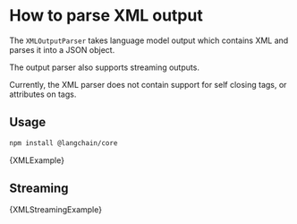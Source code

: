 # How to parse XML output

The `XMLOutputParser` takes language model output which contains XML and parses it into a JSON object.

The output parser also supports streaming outputs.

Currently, the XML parser does not contain support for self closing tags, or attributes on tags.

## Usage



<IntegrationInstallTooltip></IntegrationInstallTooltip>

```bash npm2yarn
npm install @langchain/core
```


<CodeBlock language="typescript">{XMLExample}</CodeBlock>

## Streaming


<CodeBlock language="typescript">{XMLStreamingExample}</CodeBlock>
